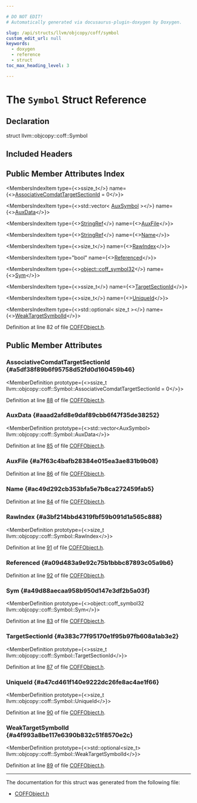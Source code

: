 ```yaml
---

# DO NOT EDIT!
# Automatically generated via docusaurus-plugin-doxygen by Doxygen.

slug: /api/structs/llvm/objcopy/coff/symbol
custom_edit_url: null
keywords:
  - doxygen
  - reference
  - struct
toc_max_heading_level: 3

---
```





# The `Symbol` Struct Reference

<DoxygenPage pluginConfig={pluginConfig}>



## Declaration

<CodeBlock>struct llvm::objcopy::coff::Symbol</CodeBlock>

## Included Headers

<IncludesList>
<IncludesListItem
  filePath="ObjCopy/COFF/COFFObject.h"
  permalink="/docs/api/files/lib/lib/objcopy/lib/objcopy/coff/coffobject-h"
  isLocal="true" />
</IncludesList>

## Public Member Attributes Index

<MembersIndex>

<MembersIndexItem
  type={<>ssize&#95;t</>}
  name={<><a href="#a5df38f89b6f95758d52fd0d160459b46">AssociativeComdatTargetSectionId</a> = 0</>}>
</MembersIndexItem>

<MembersIndexItem
  type={<>std::vector&lt; <a href="/docs/api/structs/llvm/objcopy/coff/auxsymbol">AuxSymbol</a> &gt;</>}
  name={<><a href="#aaad2afd8e9daf89cbb6f47f35de38252">AuxData</a></>}>
</MembersIndexItem>

<MembersIndexItem
  type={<><a href="/docs/api/classes/llvm/stringref">StringRef</a></>}
  name={<><a href="#a7f63c4bafb28384e015ea3ae831b9b08">AuxFile</a></>}>
</MembersIndexItem>

<MembersIndexItem
  type={<><a href="/docs/api/classes/llvm/stringref">StringRef</a></>}
  name={<><a href="#ac49d292cb353bfa5e7b8ca272459fab5">Name</a></>}>
</MembersIndexItem>

<MembersIndexItem
  type={<>size&#95;t</>}
  name={<><a href="#a3bf214bbd4319fbf59b091d1a565c888">RawIndex</a></>}>
</MembersIndexItem>

<MembersIndexItem
  type="bool"
  name={<><a href="#a09d483a9e92c75b1bbbc87893c05a9b6">Referenced</a></>}>
</MembersIndexItem>

<MembersIndexItem
  type={<><a href="/docs/api/namespaces/llvm/object/#ac44385f777f6fb07e4cccf738f832ded">object::coff&#95;symbol32</a></>}
  name={<><a href="#a49d88aecaa958b950d147e3df2b5a03f">Sym</a></>}>
</MembersIndexItem>

<MembersIndexItem
  type={<>ssize&#95;t</>}
  name={<><a href="#a383c77f95170e1f95b97fb608a1ab3e2">TargetSectionId</a></>}>
</MembersIndexItem>

<MembersIndexItem
  type={<>size&#95;t</>}
  name={<><a href="#a47cd461f140e9222dc26fe8ac4ae1f66">UniqueId</a></>}>
</MembersIndexItem>

<MembersIndexItem
  type={<>std::optional&lt; size&#95;t &gt;</>}
  name={<><a href="#a4f993a8be117e6390b832c51f8570e2c">WeakTargetSymbolId</a></>}>
</MembersIndexItem>

</MembersIndex>


Definition at line 82 of file <a href="/docs/api/files/lib/lib/objcopy/lib/objcopy/coff/coffobject-h">COFFObject.h</a>.

<SectionDefinition>

## Public Member Attributes

### AssociativeComdatTargetSectionId {#a5df38f89b6f95758d52fd0d160459b46}

<MemberDefinition
  prototype={<>ssize&#95;t llvm::objcopy::coff::Symbol::AssociativeComdatTargetSectionId = 0</>}>

Definition at line <a href="/docs/api/files/lib/lib/objcopy/lib/objcopy/coff/coffobject-h/#l00088">88</a> of file <a href="/docs/api/files/lib/lib/objcopy/lib/objcopy/coff/coffobject-h">COFFObject.h</a>.
</MemberDefinition>

### AuxData {#aaad2afd8e9daf89cbb6f47f35de38252}

<MemberDefinition
  prototype={<>std::vector&lt;AuxSymbol&gt; llvm::objcopy::coff::Symbol::AuxData</>}>

Definition at line <a href="/docs/api/files/lib/lib/objcopy/lib/objcopy/coff/coffobject-h/#l00085">85</a> of file <a href="/docs/api/files/lib/lib/objcopy/lib/objcopy/coff/coffobject-h">COFFObject.h</a>.
</MemberDefinition>

### AuxFile {#a7f63c4bafb28384e015ea3ae831b9b08}

<MemberDefinition
  prototype="StringRef llvm::objcopy::coff::Symbol::AuxFile">

Definition at line <a href="/docs/api/files/lib/lib/objcopy/lib/objcopy/coff/coffobject-h/#l00086">86</a> of file <a href="/docs/api/files/lib/lib/objcopy/lib/objcopy/coff/coffobject-h">COFFObject.h</a>.
</MemberDefinition>

### Name {#ac49d292cb353bfa5e7b8ca272459fab5}

<MemberDefinition
  prototype="StringRef llvm::objcopy::coff::Symbol::Name">

Definition at line <a href="/docs/api/files/lib/lib/objcopy/lib/objcopy/coff/coffobject-h/#l00084">84</a> of file <a href="/docs/api/files/lib/lib/objcopy/lib/objcopy/coff/coffobject-h">COFFObject.h</a>.
</MemberDefinition>

### RawIndex {#a3bf214bbd4319fbf59b091d1a565c888}

<MemberDefinition
  prototype={<>size&#95;t llvm::objcopy::coff::Symbol::RawIndex</>}>

Definition at line <a href="/docs/api/files/lib/lib/objcopy/lib/objcopy/coff/coffobject-h/#l00091">91</a> of file <a href="/docs/api/files/lib/lib/objcopy/lib/objcopy/coff/coffobject-h">COFFObject.h</a>.
</MemberDefinition>

### Referenced {#a09d483a9e92c75b1bbbc87893c05a9b6}

<MemberDefinition
  prototype="bool llvm::objcopy::coff::Symbol::Referenced">

Definition at line <a href="/docs/api/files/lib/lib/objcopy/lib/objcopy/coff/coffobject-h/#l00092">92</a> of file <a href="/docs/api/files/lib/lib/objcopy/lib/objcopy/coff/coffobject-h">COFFObject.h</a>.
</MemberDefinition>

### Sym {#a49d88aecaa958b950d147e3df2b5a03f}

<MemberDefinition
  prototype={<>object::coff&#95;symbol32 llvm::objcopy::coff::Symbol::Sym</>}>

Definition at line <a href="/docs/api/files/lib/lib/objcopy/lib/objcopy/coff/coffobject-h/#l00083">83</a> of file <a href="/docs/api/files/lib/lib/objcopy/lib/objcopy/coff/coffobject-h">COFFObject.h</a>.
</MemberDefinition>

### TargetSectionId {#a383c77f95170e1f95b97fb608a1ab3e2}

<MemberDefinition
  prototype={<>ssize&#95;t llvm::objcopy::coff::Symbol::TargetSectionId</>}>

Definition at line <a href="/docs/api/files/lib/lib/objcopy/lib/objcopy/coff/coffobject-h/#l00087">87</a> of file <a href="/docs/api/files/lib/lib/objcopy/lib/objcopy/coff/coffobject-h">COFFObject.h</a>.
</MemberDefinition>

### UniqueId {#a47cd461f140e9222dc26fe8ac4ae1f66}

<MemberDefinition
  prototype={<>size&#95;t llvm::objcopy::coff::Symbol::UniqueId</>}>

Definition at line <a href="/docs/api/files/lib/lib/objcopy/lib/objcopy/coff/coffobject-h/#l00090">90</a> of file <a href="/docs/api/files/lib/lib/objcopy/lib/objcopy/coff/coffobject-h">COFFObject.h</a>.
</MemberDefinition>

### WeakTargetSymbolId {#a4f993a8be117e6390b832c51f8570e2c}

<MemberDefinition
  prototype={<>std::optional&lt;size&#95;t&gt; llvm::objcopy::coff::Symbol::WeakTargetSymbolId</>}>

Definition at line <a href="/docs/api/files/lib/lib/objcopy/lib/objcopy/coff/coffobject-h/#l00089">89</a> of file <a href="/docs/api/files/lib/lib/objcopy/lib/objcopy/coff/coffobject-h">COFFObject.h</a>.
</MemberDefinition>

</SectionDefinition>

<hr/>

The documentation for this struct was generated from the following file:

<ul>
<li><a href="/docs/api/files/lib/lib/objcopy/lib/objcopy/coff/coffobject-h">COFFObject.h</a></li>
</ul>

</DoxygenPage>
